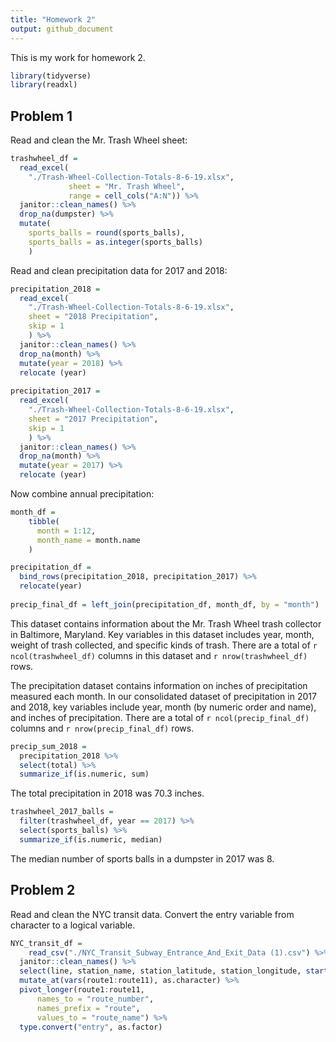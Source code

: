 ```yaml
---
title: "Homework 2"
output: github_document
---
```


This is my work for homework 2. 

```r
library(tidyverse)
library(readxl)
```

## Problem 1

Read and clean the Mr. Trash Wheel sheet:

```r
trashwheel_df = 
  read_excel(
    "./Trash-Wheel-Collection-Totals-8-6-19.xlsx",
             sheet = "Mr. Trash Wheel", 
             range = cell_cols("A:N")) %>% 
  janitor::clean_names() %>% 
  drop_na(dumpster) %>% 
  mutate(
    sports_balls = round(sports_balls), 
    sports_balls = as.integer(sports_balls)
    ) 
```

Read and clean precipitation data for 2017 and 2018:

```r
precipitation_2018 = 
  read_excel(
    "./Trash-Wheel-Collection-Totals-8-6-19.xlsx",
    sheet = "2018 Precipitation", 
    skip = 1
    ) %>% 
  janitor::clean_names() %>% 
  drop_na(month) %>% 
  mutate(year = 2018) %>% 
  relocate (year)
             
precipitation_2017 = 
  read_excel(
    "./Trash-Wheel-Collection-Totals-8-6-19.xlsx",
    sheet = "2017 Precipitation", 
    skip = 1
    ) %>% 
  janitor::clean_names() %>% 
  drop_na(month) %>% 
  mutate(year = 2017) %>% 
  relocate (year)
```

Now combine annual precipitation:

```r
month_df = 
    tibble(
      month = 1:12,
      month_name = month.name
    )

precipitation_df = 
  bind_rows(precipitation_2018, precipitation_2017) %>% 
  relocate(year)  
  
precip_final_df = left_join(precipitation_df, month_df, by = "month")
```

This dataset contains information about the Mr. Trash Wheel trash collector in Baltimore, Maryland. Key variables in this dataset includes year, month, weight of trash collected, and specific kinds of trash. There are a total of `r ncol(trashwheel_df)` columns in this dataset and `r nrow(trashwheel_df)` rows. 

The precipitation dataset contains information on inches of precipitation measured each month. In our consolidated dataset of precipitation in 2017 and 2018, key variables include year, month (by numeric order and name), and inches of precipitation. There are a total of `r ncol(precip_final_df)` columns and `r nrow(precip_final_df)` rows.

```r
precip_sum_2018 = 
  precipitation_2018 %>% 
  select(total) %>% 
  summarize_if(is.numeric, sum)
```

The total precipitation in 2018 was 70.3 inches. 

```r
trashwheel_2017_balls = 
  filter(trashwheel_df, year == 2017) %>% 
  select(sports_balls) %>% 
  summarize_if(is.numeric, median)
```

The median number of sports balls in a dumpster in 2017 was 8.

## Problem 2

Read and clean the NYC transit data. Convert the entry variable from character to a logical variable. 

```r
NYC_transit_df = 
    read_csv("./NYC_Transit_Subway_Entrance_And_Exit_Data (1).csv") %>% 
  janitor::clean_names() %>% 
  select(line, station_name, station_latitude, station_longitude, starts_with("route"), entry, vending, entrance_type, ada) %>% 
  mutate_at(vars(route1:route11), as.character) %>% 
  pivot_longer(route1:route11, 
      names_to = "route_number",
      names_prefix = "route",
      values_to = "route_name") %>% 
  type.convert("entry", as.factor) 

```

